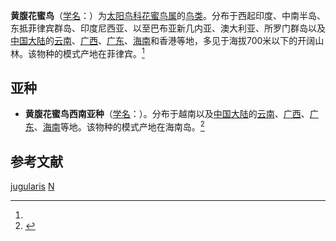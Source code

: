 {{Speciesbox
| name = 黄腹花蜜鸟
| status = 
| status_system = 
| image = 
| genus = Nectarinia
| species = jugularis
| authority = ([[卡尔·林奈|Linnaeus]])<ref name='id4052'>{{cite web| url =http://www.bioinfo.cn/db05/BjdwSpecies.php?action=view&id=4052| title =黄腹花蜜鸟| work =《中国动物物种编目数据库》| publisher =中国科学院微生物研究所| author =中国科学院动物研究所| accessdate =2009-04-04| deadurl =yes| archiveurl =https://web.archive.org/web/20160305032826/http://www.bioinfo.cn/db05/BjdwSpecies.php?action=view&id=4052| archivedate =2016-03-05}}</ref>
}}

'''黄腹花蜜鸟'''（[[学名|学名]]：{{lang|la|''Nectarinia jugularis''}}）为[[太阳鸟科|太阳鸟科]][[花蜜鸟属|花蜜鸟属]]的[[鸟类|鸟类]]。分布于西起印度、中南半岛、东抵菲律宾群岛、印度尼西亚、以至巴布亚新几内亚、澳大利亚、所罗门群岛以及[[中国大陆|中国大陆]]的[[云南|云南]]、[[广西|广西]]、[[广东|广东]]、[[海南|海南]]和香港等地，多见于海拔700米以下的开阔山林。该物种的模式产地在菲律宾。<ref name='id4052'/>

== 亚种 ==
* '''黄腹花蜜鸟西南亚种'''（[[学名|学名]]：{{lang|la|''Nectarinia jugularis rhizophorae''}}）。分布于越南以及[[中国大陆|中国大陆]]的[[云南|云南]]、[[广西|广西]]、[[广东|广东]]、[[海南|海南]]等地。该物种的模式产地在海南岛。<ref name='id4053'>{{cite web| url =http://www.bioinfo.cn/db05/BjdwSpecies.php?action=view&id=4053| title =黄腹花蜜鸟西南亚种| work =《中国动物物种编目数据库》| publisher =中国科学院微生物研究所| author =中国科学院动物研究所| accessdate =2009-04-04| deadurl =yes| archiveurl =https://web.archive.org/web/20160305051546/http://www.bioinfo.cn/db05/BjdwSpecies.php?action=view&id=4053| archivedate =2016-03-05}}</ref>

== 参考文献 ==
{{reflist}}
{{Taxonbar|from=Q766717}}

[[Category:花蜜鸟属|jugularis]]
[[Category:1766年描述的鳥類|N]]


{{雀形目小作品}}